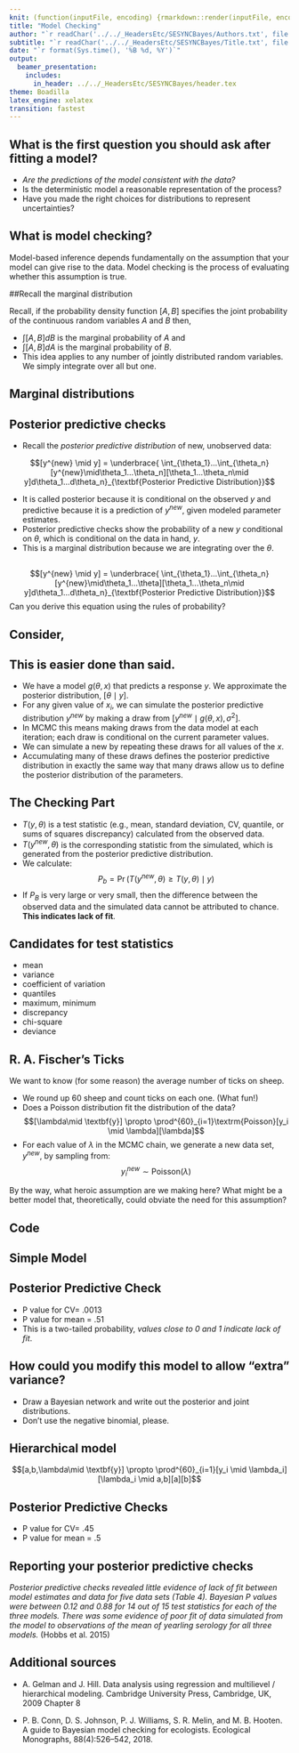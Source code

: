 ```yaml
---
knit: (function(inputFile, encoding) {rmarkdown::render(inputFile, encoding = encoding, output_dir = "../../content/lectures/")})
title: "Model Checking"
author: "`r readChar('../../_HeadersEtc/SESYNCBayes/Authors.txt', file.info('../../_HeadersEtc/SESYNCBayes/Authors.txt')$size)`"
subtitle: "`r readChar('../../_HeadersEtc/SESYNCBayes/Title.txt', file.info('../../_HeadersEtc/SESYNCBayes/Title.txt')$size)`"
date: "`r format(Sys.time(), '%B %d, %Y')`"
output: 
  beamer_presentation:
    includes:
      in_header: ../../_HeadersEtc/SESYNCBayes/header.tex
theme: Boadilla
latex_engine: xelatex
transition: fastest
---
```


## What is the first question you should ask after fitting a model? 

- _Are the predictions of the model consistent with the data?_
- Is the deterministic model a reasonable representation of the process?
- Have you made the right choices for distributions to represent uncertainties?

\centerline{\includegraphics[height=2in]{../../_Graphics/dist1.png}}

## What is model checking?

Model-based inference depends fundamentally on the assumption that your model can give rise to the data.  Model checking is the process of evaluating whether this assumption is true.

##Recall the marginal distribution

Recall, if the probability density function $[A,B]$ specifies the joint probability of the continuous random variables $A$ and $B$ then,

- $\int [A,B]dB$ is the marginal probability of $A$ and 
- $\int [A,B]dA$ is the marginal probability of $B$.
- This idea applies to any number of jointly distributed random variables. We simply integrate over all but one.

## Marginal distributions

\centerline{\includegraphics[height=3in]{../../_Graphics/marginals.png}}

## Posterior predictive checks

- Recall the *posterior predictive distribution* of new, unobserved data:

$$[y^{new} \mid y] = \underbrace{ \int_{\theta_1}...\int_{\theta_n}[y^{new}\mid\theta_1...\theta_n][\theta_1...\theta_n\mid y]d\theta_1...d\theta_n}_{\textbf{Posterior Predictive Distribution}}$$

 - It is called posterior because it is conditional on the observed $y$ and predictive because it is a prediction of $y^{new}$, given modeled parameter estimates. 
- Posterior predictive checks show the probability of a new $y$ conditional on $\theta$, which is conditional on the data in hand, $y$. 
- This is a marginal distribution because we are integrating over the $\theta$.

##
$$[y^{new} \mid y] = \underbrace{ \int_{\theta_1}...\int_{\theta_n}[y^{new}\mid\theta_1...\theta][\theta_1...\theta_n\mid y]d\theta_1...d\theta_n}_{\textbf{Posterior Predictive Distribution}}$$
\bigskip
\bigskip
\center Can you derive this equation using the rules of probability?


## Consider,

\begin{align}
\mu_i &= g(\theta_1,\theta_2,\theta_3,\mathbf{x}_i)\\
y_i &\sim \textrm{normal}(\mu_i,\sigma^2)
\end{align}

## 

\centerline{\includegraphics[height=3in]{../../_Graphics/hhbox.png}}

## This is easier done than said.

- We have a model $g(\theta,x)$ that predicts a response $y$. We approximate the posterior distribution, $[\theta \mid y]$.
- For any given value of $x_i$, we can simulate the posterior predictive distribution $y^{new}$ by making a draw from $[y^{new} \mid g(\theta,x),\sigma^2]$. 
- In MCMC this means making draws from the data model at each iteration; each draw is conditional on the current parameter values.  
- We can simulate a new  by repeating these draws for all values of the $x$.
- Accumulating many of these draws defines the posterior predictive distribution in exactly the same way that many draws allow us to define the posterior distribution of the parameters.

## 

\centerline{\includegraphics[height=3in]{../../_Graphics/mod1.png}}

## The Checking Part

- $T (y,\theta)$ is a test statistic (e.g., mean, standard deviation, CV, quantile, or sums of squares discrepancy) calculated from the observed data.
- $T (y^{new},\theta)$ is the corresponding statistic from the simulated, which is generated  from the posterior predictive distribution. 
- We calculate:$$P_b=\Pr(T(y^{new},\theta)\geq T(y,\theta)\mid y)$$
- If $P_B$ is very large or very small, then the difference between the observed data and the simulated data cannot be attributed to chance. **This indicates lack of fit**.

## Candidates for test statistics

- mean
- variance
- coefficient of variation
- quantiles
- maximum, minimum
- discrepancy
- chi-square
- deviance

## R. A. Fischer’s Ticks

We want to know (for some reason) the average number of ticks on sheep. 

- We round up 60 sheep and count ticks on each one. (What fun!) 
- Does a Poisson distribution fit the distribution of the data? $$[\lambda\mid \textbf{y}] \propto \prod^{60}_{i=1}\textrm{Poisson}[y_i \mid \lambda][\lambda]$$
- For each value of $\lambda$ in the MCMC chain, we generate a new data set, $y^{new}$, by sampling from: $$y^{new}_i \sim \textrm{Poisson}(\lambda)$$


By the way, what heroic assumption are we making here? What might be a better model that, theoretically, could obviate the need for this assumption?

## Code

\centerline{\includegraphics[height=3in]{../../_Graphics/mod2.png}}

## Simple Model

\centerline{\includegraphics[height=3in]{../../_Graphics/simpleMod.png}}

## Posterior Predictive Check

\centerline{\includegraphics[height=2in]{../../_Graphics/ppc1.pdf}}

- P value for CV= .0013 
- P value for mean = .51
- This is a two-tailed probability, _values close to 0 and 1 indicate lack of fit_.

## How could you modify this model to allow “extra” variance? 

- Draw a Bayesian network and write out the posterior and joint distributions. 
- Don't use the negative binomial, please.

## Hierarchical model

$$[a,b,\lambda\mid \textbf{y}] \propto \prod^{60}_{i=1}[y_i \mid \lambda_i][\lambda_i \mid a,b][a][b]$$

##

\centerline{\includegraphics[height=3in]{../../_Graphics/hierMod.png}}

##

\centerline{\includegraphics[height=3in]{../../_Graphics/hist2.png}}

## Posterior Predictive Checks

\centerline{\includegraphics[height=2in]{../../_Graphics/cloud.png}}
- P value for CV= .45 
- P value for mean = .5

## Reporting your posterior predictive checks

_Posterior predictive checks revealed little evidence of lack of fit between model estimates and data for five data sets (Table 4). Bayesian P values were between 0.12 and 0.88 for 14 out of 15 test statistics for each of the three models. There was some evidence of poor fit of data simulated from the model to observations of the mean of yearling serology for all three models._ (Hobbs et al. 2015)

##

\centerline{\includegraphics[height=3in]{../../_Graphics/ppcHobbs.png}}

## Additional sources

* A. Gelman and J. Hill. Data analysis using regression and multilievel / hierarchical modeling. Cambridge University Press, Cambridge, UK, 2009 Chapter 8

* P. B. Conn, D. S. Johnson, P. J. Williams, S. R. Melin, and M. B. Hooten. A guide to Bayesian model checking for ecologists. Ecological Monographs, 88(4):526–542, 2018.

